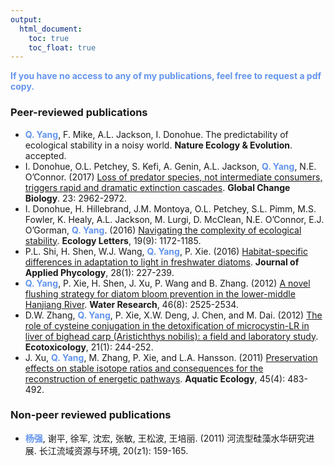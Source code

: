 ```yaml
---
output:
  html_document: 
    toc: true
    toc_float: true
---
```


<link rel="stylesheet" href="styles.css" type="text/css">

<span style="color:cornflowerblue">**If you have no access to any of my publications, feel free to request a pdf copy.**</span>

### Peer-reviewed publications

- <span style="color:cornflowerblue">**Q. Yang**</span>, F. Mike, A.L. Jackson, I. Donohue. The predictability of ecological stability in a noisy world. **Nature Ecology & Evolution**. accepted.
- I. Donohue, O.L. Petchey, S. Kefi, A. Genin, A.L. Jackson, <span style="color:cornflowerblue">**Q. Yang**</span>, N.E. O’Connor. (2017) [Loss of predator species, not intermediate consumers, triggers rapid and dramatic extinction cascades](https://onlinelibrary.wiley.com/doi/full/10.1111/gcb.13703). **Global Change Biology**. 23: 2962-2972.
- I. Donohue, H. Hillebrand, J.M. Montoya, O.L. Petchey, S.L. Pimm, M.S. Fowler, K. Healy, A.L. Jackson, M. Lurgi, D. McClean, N.E. O’Connor, E.J. O’Gorman, <span style="color:cornflowerblue">**Q. Yang**</span>. (2016) [Navigating the complexity of ecological stability](https://onlinelibrary.wiley.com/doi/full/10.1111/ele.12648). **Ecology Letters**, 19(9): 1172-1185.
- P.L. Shi, H. Shen, W.J. Wang, <span style="color:cornflowerblue">**Q. Yang**</span>, P. Xie. (2016) [Habitat-specific differences in adaptation to light in freshwater diatoms](https://link.springer.com/article/10.1007/s10811-015-0531-7). **Journal of Applied Phycology**, 28(1): 227-239.
- <span style="color:cornflowerblue">**Q. Yang**</span>, P. Xie, H. Shen, J. Xu, P. Wang and B. Zhang. (2012) [A novel flushing strategy for diatom bloom prevention in the lower-middle Hanjiang River](https://www.sciencedirect.com/science/article/abs/pii/S0043135412000838). **Water Research**, 46(8): 2525-2534.
- D.W. Zhang, <span style="color:cornflowerblue">**Q. Yang**</span>, P. Xie, X.W. Deng, J. Chen, and M. Dai. (2012) [The role of cysteine conjugation in the detoxification of microcystin-LR in liver of bighead carp (Aristichthys nobilis): a field and laboratory study](https://link.springer.com/article/10.1007/s10646-011-0783-1). **Ecotoxicology**, 21(1): 244-252.
- J. Xu, <span style="color:cornflowerblue">**Q. Yang**</span>, M. Zhang, P. Xie, and L.A. Hansson. (2011) [Preservation effects on stable isotope ratios and consequences for the reconstruction of energetic pathways](https://link.springer.com/article/10.1007/s10452-011-9369-5). **Aquatic Ecology**, 45(4): 483-492.

### Non-peer reviewed publications

- <span style="color:cornflowerblue">**杨强**</span>, 谢平, 徐军, 沈宏, 张敏, 王松波, 王培丽. (2011) 河流型硅藻水华研究进展. 长江流域资源与环境, 20(z1): 159-165.


